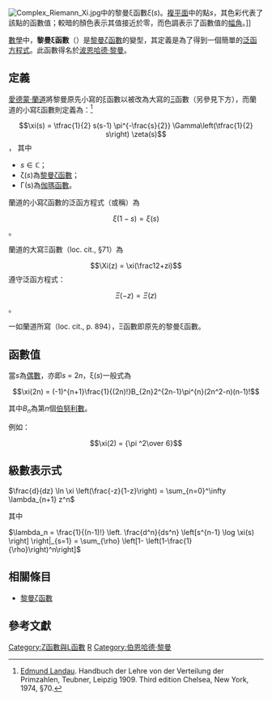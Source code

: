 [[Image:Complex_Riemann_Xi.jpg|right]]中的黎曼ξ函數<math> \xi(s) </math>。[[複平面|複平面]]中的點<math>s</math>，其色彩代表了該點的函數值；較暗的顏色表示其值接近於零，而色調表示了函數值的[[幅角|幅角]]。]]

[[數學|數學]]中，'''黎曼ξ函數'''（{{lang-en|Riemann Xi function}}）是[[黎曼ζ函數|黎曼ζ函數]]的變型，其定義是為了得到一個簡單的[[泛函方程式|泛函方程式]]。此函數得名於[[波恩哈德·黎曼|波恩哈德·黎曼]]。

== 定義 ==
[[愛德蒙·蘭道|愛德蒙·蘭道]]將黎曼原先小寫的[[ξ|ξ]]函數以被改為大寫的[[Ξ|Ξ]]函數（另參見下方），而蘭道的小寫ξ函數則定義為：<ref>[[Edmund_Landau|Edmund Landau]]. Handbuch der Lehre von der Verteilung der Primzahlen, Teubner, Leipzig 1909. Third edition Chelsea, New York, 1974, §70.</ref>  
:<math>\xi(s) = \tfrac{1}{2} s(s-1) \pi^{-\frac{s}{2}} \Gamma\left(\tfrac{1}{2} s\right) \zeta(s)</math>，
其中
* <math>s\in\mathbb{C}</math>；
* ζ(''s'')為[[黎曼ζ函數|黎曼ζ函數]]；
* Γ(s)為[[伽瑪函數|伽瑪函數]]。

蘭道的小寫ζ函數的泛函方程式（或稱{{le|反射式|reflection formula}}）為
:<math>\xi(1-s) = \xi(s)</math>。

蘭道的大寫Ξ函數（loc. cit., §71）為
:<math>\Xi(z) = \xi(\frac12+zi)</math>
遵守泛函方程式：
:<math>\Xi(-z) =\Xi(z)</math>。

一如蘭道所寫（loc. cit., p. 894），Ξ函數即原先的黎曼ξ函數。

== 函數值 ==
當''s''為[[偶數|偶數]]，亦即''s'' = 2''n''，ξ(''s'')一般式為
:<math>\xi(2n) = (-1)^{n+1}\frac{1}{(2n)!}B_{2n}2^{2n-1}\pi^{n}(2n^2-n)(n-1)!</math>

其中''B<sub>n</sub>''為第''n''個[[伯努利數|伯努利數]]。

例如：
:<math>\xi(2) = {\pi ^2\over 6} </math>

== 級數表示式 ==

<math>\frac{d}{dz} \ln \xi \left(\frac{-z}{1-z}\right) =  \sum_{n=0}^\infty \lambda_{n+1} z^n </math>

其中

<math> \lambda_n = \frac{1}{(n-1)!} \left. \frac{d^n}{ds^n} 
\left[s^{n-1} \log \xi(s) \right] \right|_{s=1} = \sum_{\rho} \left[1- 
\left(1-\frac{1}{\rho}\right)^n\right]  </math>

== 相關條目 ==
* [[黎曼ζ函數|黎曼ζ函數]]

== 參考文獻 ==
{{reflist}}

{{数学分析小作品}}

[[Category:Ζ函數與L函數|Category:Ζ函數與L函數]]
[[Category:特殊函数|R]]
[[Category:伯恩哈德·黎曼|Category:伯恩哈德·黎曼]]